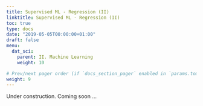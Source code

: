 ```yaml
---
title: Supervised ML - Regression (II)
linktitle: Supervised ML - Regression (II)
toc: true
type: docs
date: "2019-05-05T00:00:00+01:00"
draft: false
menu:
  dat_sci:
    parent: II. Machine Learning
    weight: 10

# Prev/next pager order (if `docs_section_pager` enabled in `params.toml`)
weight: 9
---
```


Under construction. Coming soon ...
